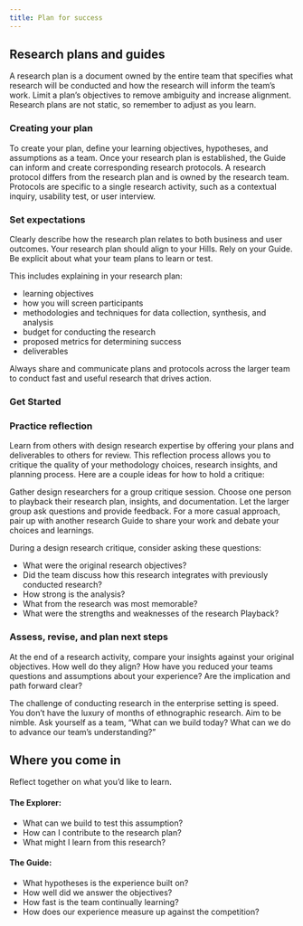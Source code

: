 ```yaml
---
title: Plan for success
---
```



## Research plans and guides  

A research plan is a document owned by the entire team that specifies what research will be conducted and how the research will inform the team’s work. Limit a plan’s objectives to remove ambiguity and increase alignment. Research plans are not static, so remember to adjust as you learn.

### Creating your plan

To create your plan, define your learning objectives, hypotheses, and assumptions as a team. Once your research plan is established, the Guide can inform and create corresponding research protocols. A research protocol differs from the research plan and is owned by the research team. Protocols are specific to a single research activity, such as a contextual inquiry, usability test, or user interview.

### Set expectations

Clearly describe how the research plan relates to both business and user outcomes. Your research plan should align to your Hills. Rely on your Guide. Be explicit about what your team plans to learn or test.

This includes explaining in your research plan:

- learning objectives
- how you will screen participants
- methodologies and techniques for data collection, synthesis, and analysis
- budget for conducting the research
- proposed metrics for determining success
- deliverables

Always share and communicate plans and protocols across the larger team to conduct fast and useful research that drives action.

### Get Started

<Row className="resource-card-group">
<Column colMd={4} colLg={4} noGutterSm>
<ResourceCard
  title="IBM Design research plan template"
  aspectRatio="2:1"
  actionIcon="launch"
  href="#"
>

</ResourceCard>
</Column>
<Column colMd={4} colLg={4} noGutterSm>
<ResourceCard
  title="IBM Design Research protocol template"
  aspectRatio="2:1"
  actionIcon="launch"
  href="#"
>

</ResourceCard>
</Column>
</Row>

### Practice reflection

Learn from others with design research expertise by offering your plans and deliverables to others for review. This reflection process allows you to critique the quality of your methodology choices, research insights, and planning process. Here are a couple ideas for how to hold a critique:

Gather design researchers for a group critique session. Choose one person to playback their research plan, insights, and documentation. Let the larger group ask questions and provide feedback. For a more casual approach, pair up with another research Guide to share your work and debate your choices and learnings.

During a design research critique, consider asking these questions:

- What were the original research objectives?
- Did the team discuss how this research integrates with previously conducted research?
- How strong is the analysis?
- What from the research was most memorable?
- What were the strengths and weaknesses of the research Playback?

### Assess, revise, and plan next steps

At the end of a research activity, compare your insights against your original objectives. How well do they align? How have you reduced your teams questions and assumptions about your experience? Are the implication and path forward clear?

The challenge of conducting research in the enterprise setting is speed. You don’t have the luxury of months of ethnographic research. Aim to be nimble. Ask yourself as a team, “What can we build today? What can we do to advance our team’s understanding?”

## Where you come in

Reflect together on what you’d like to learn.

#### The Explorer:

- What can we build to test this assumption?
- How can I contribute to the research plan?
- What might I learn from this research?

#### The Guide:

- What hypotheses is the experience built on?
- How well did we answer the objectives?
- How fast is the team continually learning?
- How does our experience measure up against the competition?
